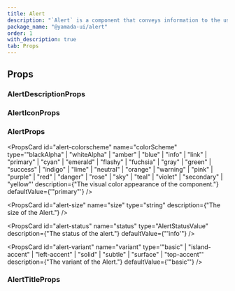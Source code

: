 ```yaml
---
title: Alert
description: "`Alert` is a component that conveys information to the user."
package_name: "@yamada-ui/alert"
order: 1
with_description: true
tab: Props
---
```


## Props

### AlertDescriptionProps

### AlertIconProps

<PropsCard
  id="alerticon-variant"
  name="variant"
  type='type ONLY_FOR_FORMAT =
  | "grid"
  | "audio"
  | "circles"
  | "dots"
  | "oval"
  | "puff"
  | "rings"'
/>

### AlertProps

<PropsCard
  id="alert-colorscheme"
  name="colorScheme"
  type='"blackAlpha" | "whiteAlpha" | "amber" | "blue" | "info" | "link" | "primary" | "cyan" | "emerald" | "flashy" | "fuchsia" | "gray" | "green" | "success" | "indigo" | "lime" | "neutral" | "orange" | "warning" | "pink" | "purple" | "red" | "danger" | "rose" | "sky" | "teal" | "violet" | "secondary" | "yellow"'
  description={"The visual color appearance of the component."}
  defaultValue={'"primary"'}
/>

<PropsCard
  id="alert-size"
  name="size"
  type="string"
  description={"The size of the Alert."}
/>

<PropsCard
  id="alert-status"
  name="status"
  type="AlertStatusValue"
  description={"The status of the alert."}
  defaultValue={"'info'"}
/>

<PropsCard
  id="alert-variant"
  name="variant"
  type='"basic" | "island-accent" | "left-accent" | "solid" | "subtle" | "surface" | "top-accent"'
  description={"The variant of the Alert."}
  defaultValue={'"basic"'}
/>

### AlertTitleProps
